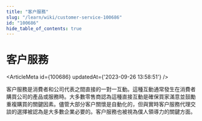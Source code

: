 ```yaml
---
title: "客户服務"
slug: "/learn/wiki/customer-service-100686"
id: "100686"
hide_table_of_contents: true
---
```



# 客户服務

<ArticleMeta id={100686} updatedAt={'2023-09-26 13:58:51'} />
<div className='border-solid border-b border-t-0 my-4 border-[var(--ifm-color-gray-300)]' />

客户服務是消費者和公司代表之間直接的一對一互動。這種互動通常發生在消費者購買公司的產品或服務時。大多數零售商認為這種直接互動是確保買家滿意並鼓勵重複購買的關鍵因素。儘管大部分客户關懷是自動化的，但與實時客户服務代理交談的選擇被認為是大多數企業必要的。客户服務也被視為僕人領導力的關鍵方面。
